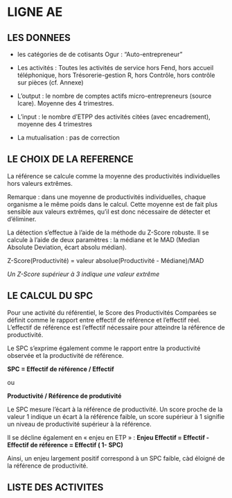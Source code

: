 # LIGNE AE

## LES DONNEES

- les catégories de de cotisants Ogur : "Auto-entrepreneur"

- Les activités :
Toutes les activités de service hors Fend, hors accueil téléphonique, hors Trésorerie-gestion R, hors Contrôle, hors contrôle sur pièces (cf. Annexe)

- L'output : le nombre de comptes actifs micro-entrepreneurs (source Icare). Moyenne des 4 trimestres.

- L'input : le nombre d'ETPP des activités citées (avec encadrement), moyenne des 4 trimestres 

- La mutualisation : pas de correction

## LE CHOIX DE LA REFERENCE

La référence se calcule comme la moyenne des productivités individuelles hors valeurs extrêmes.

Remarque : dans une moyenne de productivités individuelles, chaque organisme a le même poids dans le calcul. Cette moyenne est de fait plus sensible aux valeurs extrêmes, qu'il est donc nécessaire de détecter et d'éliminer. 

La détection s'effectue à l'aide de la méthode du Z-Score robuste.
Il se calcule à l'aide de deux paramètres : la médiane et le MAD (Median Absolute Deviation, écart absolu médian).

Z-Score(Productivité) = valeur absolue(Productivité - Médiane)/MAD

*Un Z-Score supérieur à 3 indique une valeur extrême*

## LE CALCUL DU SPC

Pour une activité du référentiel, le Score des Productivités Comparées se définit comme le rapport entre effectif de référence et l'effectif réel. L'effectif de référence est l'effectif nécessaire pour atteindre la référence de productivité.

Le SPC s'exprime également comme le rapport entre la productivité observée et la productivité de référence.

**SPC = Effectif de référence / Effectif** 

ou 

**Productivité / Référence de produtivité**


Le SPC mesure l'écart à la référence de productivité. Un score proche de la valeur  1 indique un écart à la référence faible, un score supérieur à 1 signifie un niveau de productivité supérieur à la référence. 

Il se décline également en « enjeu en ETP »  : 
**Enjeu Effectif = Effectif - Effectif de référence = Effectif ( 1- SPC)**

Ainsi, un enjeu largement positif correspond à un SPC faible, càd éloigné de la référence de productivité. 


## LISTE DES ACTIVITES

